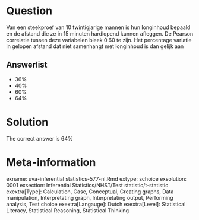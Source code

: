 Question
========

Van een steekproef van 10 twintigjarige mannen is hun longinhoud bepaald en de afstand die ze in 15 minuten hardlopend kunnen afleggen. De Pearson correlatie tussen deze variabelen bleek 0.60 te zijn. Het percentage variatie in gelopen afstand dat niet samenhangt met longinhoud is dan gelijk aan 

Answerlist
----------
* 36%
* 40%
* 60%
* 64%

Solution
========

The correct answer is  64% 

Meta-information
================
exname: uva-inferential statistics-577-nl.Rmd 
extype: schoice 
exsolution: 0001 
exsection: Inferential Statistics/NHST/Test statistic/t-statistic
exextra[Type]: Calculation, Case, Conceptual, Creating graphs, Data manipulation, Interpretating graph, Interpretating output, Performing analysis, Test choice 
exextra[Langauge]: Dutch 
exextra[Level]: Statistical Literacy, Statistical Reasoning, Statistical Thinking 
